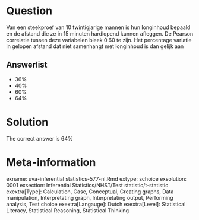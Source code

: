 Question
========

Van een steekproef van 10 twintigjarige mannen is hun longinhoud bepaald en de afstand die ze in 15 minuten hardlopend kunnen afleggen. De Pearson correlatie tussen deze variabelen bleek 0.60 te zijn. Het percentage variatie in gelopen afstand dat niet samenhangt met longinhoud is dan gelijk aan 

Answerlist
----------
* 36%
* 40%
* 60%
* 64%

Solution
========

The correct answer is  64% 

Meta-information
================
exname: uva-inferential statistics-577-nl.Rmd 
extype: schoice 
exsolution: 0001 
exsection: Inferential Statistics/NHST/Test statistic/t-statistic
exextra[Type]: Calculation, Case, Conceptual, Creating graphs, Data manipulation, Interpretating graph, Interpretating output, Performing analysis, Test choice 
exextra[Langauge]: Dutch 
exextra[Level]: Statistical Literacy, Statistical Reasoning, Statistical Thinking 
